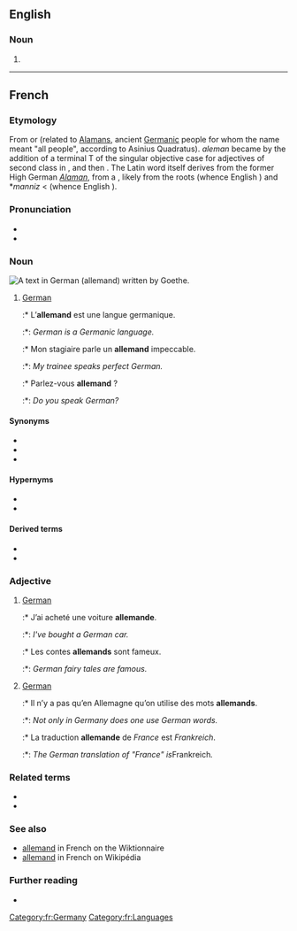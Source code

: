 {{also|Allemand|Allémand}}
==English==

===Noun===
{{head|en|misspelling}}

# {{misspelling of|allemande|lang=en}}

----

==French==

===Etymology===
From {{etyl|la|fr}} {{m|la|alamannus}} or {{m|la|alemannus}} (related to [[Alaman]]s, ancient [[Germanic]] people for whom the name meant "all people", according to Asinius Quadratus). ''aleman'' became {{m|fro|alemant}} by the addition of a terminal T of the singular objective case for adjectives of second class in {{etyl|fro|fr}}, and then {{m|fro|alemand}}. The Latin word itself derives from the former High German ''[[Alaman]]'', from a {{etyl|gem-pro|fr}} {{m|gem-pro|*Alamanniz}}, likely from the roots {{m|gem-pro|*allaz}} (whence English {{m|en|all}}) and *''manniz'' < {{m|gem-pro|*mann-}} (whence English {{m|en|man}}).

===Pronunciation===
* {{IPA|/al.mɑ̃/|lang=fr}}
* {{audio|fr-allemand-fr FR-Paris.ogg|Audio (Parisian)|lang=fr}}

===Noun===
[[Image:Goethe Faust Opening Fraktur 20052706.jpg|thumb|A text in German ('''allemand''') written by Goethe.]]
{{fr-noun|m}}

# [[German]] {{gloss|The [[German]] language}}
#:* L’'''allemand''' est une langue germanique.
#:*: ''German is a Germanic language.''
#:* Mon stagiaire parle un '''allemand''' impeccable.
#:*: ''My trainee speaks perfect German.''
#:* Parlez-vous '''allemand''' ?
#:*: ''Do you speak German?''

====Synonyms====
* {{l|fr|langue de Goethe}}
* {{l|fr|langue de Charlemagne}}
* {{l|fr|langue des Francs}}

====Hypernyms====
* {{l|fr|langue}}
* {{l|fr|langue germanique}}

====Derived terms====
* {{l|fr|bas-allemand}}
* {{l|fr|haut-allemand}}

===Adjective===
{{fr-adj}}

# [[German]] {{gloss|related to or originating from Germany}}
#:* J’ai acheté une voiture '''allemande'''.
#:*: ''I've bought a German car.''
#:* Les contes '''allemands''' sont fameux.
#:*: ''German fairy tales are famous.''
# [[German]] {{gloss|related to the [[German]] language}}
#:* Il n’y a pas qu’en Allemagne qu’on utilise des mots '''allemands'''.
#:*: ''Not only in Germany does one use German words.''
#:* La traduction '''allemande''' de ''France'' est ''Frankreich''.
#:*: ''The German translation of "France" is ''Frankreich''.''

===Related terms===
* {{l|fr|alémanique}}
* {{l|fr|Allemagne}}

===See also===
* [http://fr.wiktionary.org/wiki/allemand allemand] in French on the Wiktionnaire
* [http://fr.wikipedia.org/wiki/Allemand allemand] in French on Wikipédia

===Further reading===
* {{R:TLFi}}

[[Category:fr:Germany]]
[[Category:fr:Languages]]
